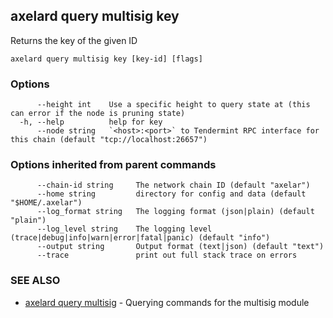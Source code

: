 ## axelard query multisig key

Returns the key of the given ID

```
axelard query multisig key [key-id] [flags]
```

### Options

```
      --height int    Use a specific height to query state at (this can error if the node is pruning state)
  -h, --help          help for key
      --node string   `<host>:<port>` to Tendermint RPC interface for this chain (default "tcp://localhost:26657")
```

### Options inherited from parent commands

```
      --chain-id string     The network chain ID (default "axelar")
      --home string         directory for config and data (default "$HOME/.axelar")
      --log_format string   The logging format (json|plain) (default "plain")
      --log_level string    The logging level (trace|debug|info|warn|error|fatal|panic) (default "info")
      --output string       Output format (text|json) (default "text")
      --trace               print out full stack trace on errors
```

### SEE ALSO

- [axelard query multisig](/cli-docs/v0_31_3/axelard_query_multisig) - Querying commands for the multisig module
